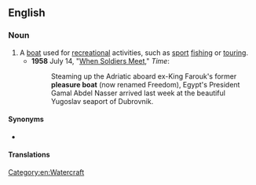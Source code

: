 ==English==

===Noun===
{{en-noun}}

# A [[boat]] used for [[recreation]]al activities, such as [[sport]] [[fishing]] or [[tour]]ing. {{century|17}}
#* '''1958''' July 14, "[http://www.time.com/time/magazine/article/0,9171,868567,00.html When Soldiers Meet]," ''Time'':
#*: Steaming up the Adriatic aboard ex-King Farouk's former '''pleasure boat''' (now renamed Freedom), Egypt's President Gamal Abdel Nasser arrived last week at the beautiful Yugoslav seaport of Dubrovnik.

====Synonyms====
* {{l|en|pleasure craft}}

====Translations====
{{trans-see|pleasure boat|pleasure craft}}

[[Category:en:Watercraft]]